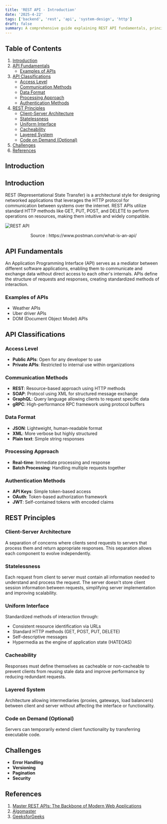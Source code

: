 ```yaml
---
title: 'REST API - Introduction'
date: '2025-4-22'
tags: ['backend', 'rest', 'api', 'system-design', 'http']
draft: false
summary: A comprehensive guide explaining REST API fundamentals, principles, types, and design challenges for developers.
---
```


## Table of Contents

1. [Introduction](#introduction)
2. [API Fundamentals](#api-fundamentals)
   - [Examples of APIs](#examples-of-apis)
3. [API Classifications](#api-classifications)
   - [Access Level](#access-level)
   - [Communication Methods](#communication-methods)
   - [Data Format](#data-format)
   - [Processing Approach](#processing-approach)
   - [Authentication Methods](#authentication-methods)
4. [REST Principles](#rest-principles)
   - [Client-Server Architecture](#client-server-architecture)
   - [Statelessness](#statelessness)
   - [Uniform Interface](#uniform-interface)
   - [Cacheability](#cacheability)
   - [Layered System](#layered-system)
   - [Code on Demand (Optional)](#code-on-demand-optional)
5. [Challenges](#challenges)
6. [References](#references)

## Introduction

## Introduction

REST (Representational State Transfer) is a architectural style for designing networked applications that leverages the HTTP protocol for communication between systems over the internet. REST APIs utilize standard HTTP methods like GET, PUT, POST, and DELETE to perform operations on resources, making them intuitive and widely compatible.

![REST API](/static/images/rest-api/api-banner.png)

<p align="center">Source : https://www.postman.com/what-is-an-api/</p>

## API Fundamentals

An Application Programming Interface (API) serves as a mediator between different software applications, enabling them to communicate and exchange data without direct access to each other's internals. APIs define the structure of requests and responses, creating standardized methods of interaction.

### Examples of APIs

- Weather APIs
- Uber driver APIs
- DOM (Document Object Model) APIs

## API Classifications

### Access Level

- **Public APIs**: Open for any developer to use
- **Private APIs**: Restricted to internal use within organizations

### Communication Methods

- **REST**: Resource-based approach using HTTP methods
- **SOAP**: Protocol using XML for structured message exchange
- **GraphQL**: Query language allowing clients to request specific data
- **gRPC**: High-performance RPC framework using protocol buffers

### Data Format

- **JSON**: Lightweight, human-readable format
- **XML**: More verbose but highly structured
- **Plain text**: Simple string responses

### Processing Approach

- **Real-time**: Immediate processing and response
- **Batch Processing**: Handling multiple requests together

### Authentication Methods

- **API Keys**: Simple token-based access
- **OAuth**: Token-based authorization framework
- **JWT**: Self-contained tokens with encoded claims

## REST Principles

### Client-Server Architecture

A separation of concerns where clients send requests to servers that process them and return appropriate responses. This separation allows each component to evolve independently.

### Statelessness

Each request from client to server must contain all information needed to understand and process the request. The server doesn't store client session information between requests, simplifying server implementation and improving scalability.

### Uniform Interface

Standardized methods of interaction through:

- Consistent resource identification via URLs
- Standard HTTP methods (GET, POST, PUT, DELETE)
- Self-descriptive messages
- Hypermedia as the engine of application state (HATEOAS)

### Cacheability

Responses must define themselves as cacheable or non-cacheable to prevent clients from reusing stale data and improve performance by reducing redundant requests.

### Layered System

Architecture allowing intermediaries (proxies, gateways, load balancers) between client and server without affecting the interface or functionality.

### Code on Demand (Optional)

Servers can temporarily extend client functionality by transferring executable code.

## Challenges

- **Error Handling**
- **Versioning**
- **Pagination**
- **Security**

## References

1. [Master REST APIs: The Backbone of Modern Web Applications](https://youtu.be/HV5u-HjEFvY?si=7Sa2c2ymjAE3gryc)
2. [Algomaster](https://blog.algomaster.io/p/master-the-art-of-rest-api-design)
3. [GeeksforGeeks](https://www.geeksforgeeks.org/rest-api-introduction/)
